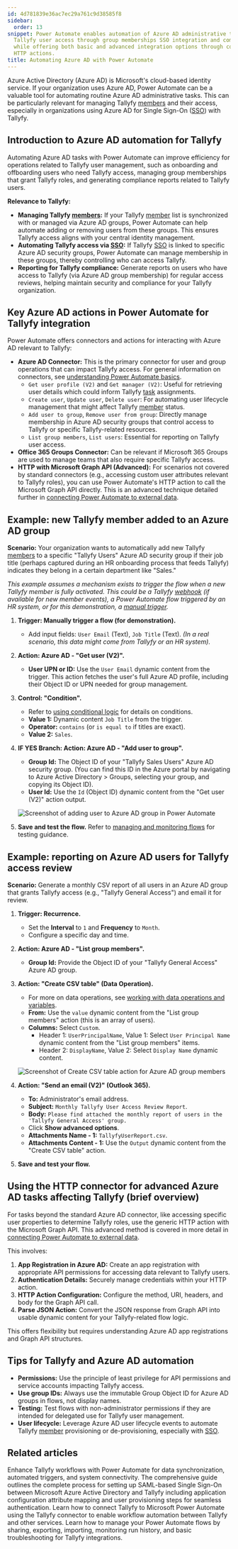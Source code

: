 ```yaml
---
id: 4d781839e36ac7ec29a761c9d38585f8
sidebar:
  order: 13
snippet: Power Automate enables automation of Azure AD administrative tasks for managing
  Tallyfy user access through group memberships SSO integration and compliance reporting
  while offering both basic and advanced integration options through connectors and
  HTTP actions.
title: Automating Azure AD with Power Automate
---
```



Azure Active Directory (Azure AD) is Microsoft's cloud-based identity service. If your organization uses Azure AD, Power Automate can be a valuable tool for automating routine Azure AD administrative tasks. This can be particularly relevant for managing Tallyfy [members](/products/pro/documenting/members/) and their access, especially in organizations using Azure AD for Single Sign-On ([SSO](/products/pro/integrations/authentication/)) with Tallyfy.

## Introduction to Azure AD automation for Tallyfy

Automating Azure AD tasks with Power Automate can improve efficiency for operations related to Tallyfy user management, such as onboarding and offboarding users who need Tallyfy access, managing group memberships that grant Tallyfy roles, and generating compliance reports related to Tallyfy users.

**Relevance to Tallyfy:**

*   **Managing Tallyfy [members](/products/pro/documenting/members/):** If your Tallyfy [member](/products/pro/documenting/members/) list is synchronized with or managed via Azure AD groups, Power Automate can help automate adding or removing users from these groups. This ensures Tallyfy access aligns with your central identity management.
*   **Automating Tallyfy access via [SSO](/products/pro/integrations/authentication/):** If Tallyfy [SSO](/products/pro/integrations/authentication/) is linked to specific Azure AD security groups, Power Automate can manage membership in these groups, thereby controlling who can access Tallyfy.
*   **Reporting for Tallyfy compliance:** Generate reports on users who have access to Tallyfy (via Azure AD group membership) for regular access reviews, helping maintain security and compliance for your Tallyfy organization.

## Key Azure AD actions in Power Automate for Tallyfy integration

Power Automate offers connectors and actions for interacting with Azure AD relevant to Tallyfy:

*   **Azure AD Connector:** This is the primary connector for user and group operations that can impact Tallyfy access. For general information on connectors, see [understanding Power Automate basics](/products/pro/integrations/middleware/power-automate/understanding-power-automate-basics/).
    *   `Get user profile (V2)` and `Get manager (V2)`: Useful for retrieving user details which could inform Tallyfy [task](/products/pro/tracking-and-tasks/tasks/) assignments.
    *   `Create user`, `Update user`, `Delete user`: For automating user lifecycle management that might affect Tallyfy [member](/products/pro/documenting/members/) status.
    *   `Add user to group`, `Remove user from group`: Directly manage membership in Azure AD security groups that control access to Tallyfy or specific Tallyfy-related resources.
    *   `List group members`, `List users`: Essential for reporting on Tallyfy user access.
*   **Office 365 Groups Connector:** Can be relevant if Microsoft 365 Groups are used to manage teams that also require specific Tallyfy access.
*   **HTTP with Microsoft Graph API (Advanced):** For scenarios not covered by standard connectors (e.g., accessing custom user attributes relevant to Tallyfy roles), you can use Power Automate's HTTP action to call the Microsoft Graph API directly. This is an advanced technique detailed further in [connecting Power Automate to external data](/products/pro/integrations/middleware/power-automate/connecting-power-automate-to-external-data/).

## Example: new Tallyfy member added to an Azure AD group

**Scenario:** Your organization wants to automatically add new Tallyfy [members](/products/pro/documenting/members/) to a specific "Tallyfy Users" Azure AD security group if their job title (perhaps captured during an HR onboarding process that feeds Tallyfy) indicates they belong in a certain department like "Sales."

*This example assumes a mechanism exists to trigger the flow when a new Tallyfy member is fully activated. This could be a Tallyfy [webhook](/products/pro/integrations/webhooks/) (if available for new member events), a Power Automate flow triggered by an HR system, or for this demonstration, a [manual trigger](/products/pro/integrations/middleware/power-automate/triggering-flows-manually-button-flows/).*

<Steps>

1.  **Trigger: Manually trigger a flow (for demonstration).**
    *   Add input fields: `User Email` (Text), `Job Title` (Text).
    *(In a real scenario, this data might come from Tallyfy or an HR system).*

2.  **Action: Azure AD - "Get user (V2)".**
    *   **User UPN or ID:** Use the `User Email` dynamic content from the trigger. This action fetches the user's full Azure AD profile, including their Object ID or UPN needed for group management.

3.  **Control: "Condition".**
    *   Refer to [using conditional logic](/products/pro/integrations/middleware/power-automate/using-conditional-logic-in-power-automate/) for details on conditions.
    *   **Value 1:** Dynamic content `Job Title` from the trigger.
    *   **Operator:** `contains` (or `is equal to` if titles are exact).
    *   **Value 2:** `Sales`.

4.  **IF YES Branch: Action: Azure AD - "Add user to group".**
    *   **Group Id:** The Object ID of your "Tallyfy Sales Users" Azure AD security group. (You can find this ID in the Azure portal by navigating to Azure Active Directory > Groups, selecting your group, and copying its Object ID).
    *   **User Id:** Use the `Id` (Object ID) dynamic content from the "Get user (V2)" action output.

    ![Screenshot of adding user to Azure AD group in Power Automate](mdc:/pro/integrations/middleware/power-automate/assets/azure-ad-add-user-to-group.png)

5.  **Save and test the flow.** Refer to [managing and monitoring flows](/products/pro/integrations/middleware/power-automate/managing-and-monitoring-power-automate-flows/) for testing guidance.

</Steps>

## Example: reporting on Azure AD users for Tallyfy access review

**Scenario:** Generate a monthly CSV report of all users in an Azure AD group that grants Tallyfy access (e.g., "Tallyfy General Access") and email it for review.

<Steps>

1.  **Trigger: Recurrence.**
    *   Set the **Interval** to `1` and **Frequency** to `Month`.
    *   Configure a specific day and time.

2.  **Action: Azure AD - "List group members".**
    *   **Group Id:** Provide the Object ID of your "Tallyfy General Access" Azure AD group.

3.  **Action: "Create CSV table" (Data Operation).**
    *   For more on data operations, see [working with data operations and variables](/products/pro/integrations/middleware/power-automate/working-with-data-operations-and-variables/).
    *   **From:** Use the `value` dynamic content from the "List group members" action (this is an array of users).
    *   **Columns:** Select `Custom`.
        *   Header 1: `UserPrincipalName`, Value 1: Select `User Principal Name` dynamic content from the "List group members" items.
        *   Header 2: `DisplayName`, Value 2: Select `Display Name` dynamic content.

    ![Screenshot of Create CSV table action for Azure AD group members](mdc:/pro/integrations/middleware/power-automate/assets/create-csv-azure-ad-users.png)

4.  **Action: "Send an email (V2)" (Outlook 365).**
    *   **To:** Administrator's email address.
    *   **Subject:** `Monthly Tallyfy User Access Review Report`.
    *   **Body:** `Please find attached the monthly report of users in the 'Tallyfy General Access' group.`
    *   Click **Show advanced options**.
    *   **Attachments Name - 1:** `TallyfyUserReport.csv`.
    *   **Attachments Content - 1:** Use the `Output` dynamic content from the "Create CSV table" action.

5.  **Save and test your flow.**

</Steps>

## Using the HTTP connector for advanced Azure AD tasks affecting Tallyfy (brief overview)

For tasks beyond the standard Azure AD connector, like accessing specific user properties to determine Tallyfy roles, use the generic HTTP action with the Microsoft Graph API. This advanced method is covered in more detail in [connecting Power Automate to external data](/products/pro/integrations/middleware/power-automate/connecting-power-automate-to-external-data/).

This involves:
1.  **App Registration in Azure AD:** Create an app registration with appropriate API permissions for accessing data relevant to Tallyfy users.
2.  **Authentication Details:** Securely manage credentials within your HTTP action.
3.  **HTTP Action Configuration:** Configure the method, URI, headers, and body for the Graph API call.
4.  **Parse JSON Action:** Convert the JSON response from Graph API into usable dynamic content for your Tallyfy-related flow logic.

This offers flexibility but requires understanding Azure AD app registrations and Graph API structures.

## Tips for Tallyfy and Azure AD automation

*   **Permissions:** Use the principle of least privilege for API permissions and service accounts impacting Tallyfy access.
*   **Use group IDs:** Always use the immutable Group Object ID for Azure AD groups in flows, not display names.
*   **Testing:** Test flows with non-administrator permissions if they are intended for delegated use for Tallyfy user management.
*   **User lifecycle:** Leverage Azure AD user lifecycle events to automate Tallyfy [member](/products/pro/documenting/members/) provisioning or de-provisioning, especially with [SSO](/products/pro/integrations/authentication/).


## Related articles
<CardGrid>
<LinkTitleCard header="<b>Middleware > Power Automate</b>" href="/products/pro/integrations/middleware/power-automate/" > Enhance Tallyfy workflows with Power Automate for data synchronization, automated triggers, and system connectivity. </LinkTitleCard>
<LinkTitleCard header="<b>Authentication > Integrate Azure AD</b>" href="/products/pro/integrations/authentication/how-to-integrate-azure-ad-samlsso-with-tallyfy/" > The comprehensive guide outlines the complete process for setting up SAML-based Single Sign-On between Microsoft Azure Active Directory and Tallyfy including application configuration attribute mapping and user provisioning steps for seamless authentication. </LinkTitleCard>
<LinkTitleCard header="<b>Power Automate > Connect Tallyfy to Power Automate</b>" href="/products/pro/integrations/middleware/power-automate/how-can-i-integrate-tallyfy-with-microsoft-power-automate/" > Learn how to connect Tallyfy to Microsoft Power Automate using the Tallyfy connector to enable workflow automation between Tallyfy and other services. </LinkTitleCard>
<LinkTitleCard header="<b>Power Automate > Managing and monitoring Power Automate flows</b>" href="/products/pro/integrations/middleware/power-automate/managing-and-monitoring-power-automate-flows/" > Learn how to manage your Power Automate flows by sharing, exporting, importing, monitoring run history, and basic troubleshooting for Tallyfy integrations. </LinkTitleCard>
</CardGrid>